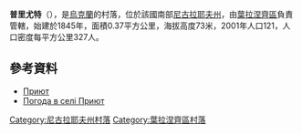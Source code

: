 {{coord|47|42|14|N|32|5|9|E|scale:100000|display=title}}

'''普里尤特'''（{{lang-uk|Приют}}），是[[烏克蘭|烏克蘭]]的村落，位於該國南部[[尼古拉耶夫州|尼古拉耶夫州]]，由[[葉拉涅齊區|葉拉涅齊區]]負責管轄，始建於1845年，面積0.37平方公里，海拔高度73米，2001年人口121，人口密度每平方公里327人。

==參考資料==
* [http://w1.c1.rada.gov.ua/pls/z7502/A005?rdat1=20.11.2011&rf7571=22309 Приют]{{dead link|date=2018年3月 |bot=InternetArchiveBot |fix-attempted=yes }}
* [http://weather.in.ua/ua/nikolaevskaja/21680 Погода в селі Приют] {{Wayback|url=http://weather.in.ua/ua/nikolaevskaja/21680 |date=20160606131540 }}

[[Category:尼古拉耶夫州村落|Category:尼古拉耶夫州村落]]
[[Category:葉拉涅齊區村落|Category:葉拉涅齊區村落]]


{{Mykolaiv-geo-stub}}